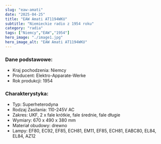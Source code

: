 ```yaml
---
slug: "eaw-amati"
date: "2025-04-25"
title: "EAW Amati AT1194WKU"
subtitle: "Niemieckie radio z 1954 roku"
category: "radia"
tags: ["Niemcy","EAW","1954"]
hero_image: "./image1.jpg"
hero_image_alt: "EAW Amati AT1194WKU"
---
```


### Dane podstawowe:

- Kraj pochodzenia: Niemcy
- Producent: Elektro-Apparate-Werke 
- Rok produkcji: 1954

### Charakterystyka:

- Typ: Superheterodyna
- Rodzaj Zasilania: 110-245V AC
- Zakres: UKF, 2 x fale krótkie, fale średnie, fale długie
- Wymiary: 670 x 490 x 380 mm
- Materiał obudowy: drewno
- Lampy: EF80, EC92, EF85, ECH81, EM11, EF85, ECH81, EABC80, EL84, EL84, AZ12
